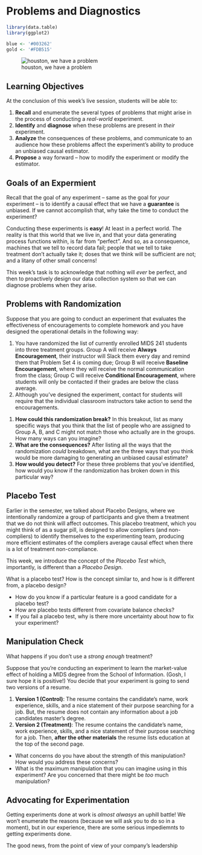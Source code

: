 # Problems and Diagnostics

```r
library(data.table)
library(ggplot2)
```

```r
blue <- '#003262'
gold <- '#FDB515'
```

![houston, we have a problem](./images/apollo_13.jpeg)

## Learning Objectives 

At the conclusion of this week's live session, students will be able to: 

1. **Recall** and enumerate the several types of problems that might arise in the process of conducting a *real-world* experiment. 
2. **Identify** and **diagnose** when these problems are present in *their* experiment. 
3. **Analyze** the consequences of these problems, and communicate to an audience how these problems affect the experiment's ability to produce an unbiased causal estimator.
4. **Propose** a way forward -- how to modify the experiment or modify the estimator. 

## Goals of an Expermient 

Recall that the goal of any experiment -- same as the goal for *your* experiment -- is to identify a causal effect that we have a **guarantee** is unbiased. If we cannot accomplish that, why take the time to conduct the experiment? 

Conducting these experiments is **easy**! At least in a perfect world. The reality is that this world that we live in, and that your data generating process functions within, is far from "perfect". And so, as a consequence, machines that we tell to record data fail; people that we tell to take treatment don't actually take it; doses that we think will be sufficient are not; and a litany of other small concerns! 

This week's task is to acknowledge that nothing will *ever* be perfect, and then to proactively design our data collection system so that we can diagnose problems when they arise. 

## Problems with Randomization 

Suppose that you are going to conduct an experiment that evaluates the effectiveness of encouragements to complete homework and you have designed the operational details in the following way: 

1. You have randomized the list of currently enrolled MIDS 241 students into three treatment groups. Group A will receive **Always Encouragement**, their instructor will Slack them every day and remind them that Problem Set 4 is coming due; Group B will receive **Baseline Encouragement**, where they will receive the normal communication from the class; Group C will receive **Conditional Encouragement**, where students will only be contacted if their grades are below the class average. 
2. Although you've designed the experiment, contact for students will require that the individual classroom instructors take action to send the encouragements. 

:::{.breakout}
1. **How could this randomization break?** In this breakout, list as many specific ways that you think that the list of people who are assigned to Group A, B, and C might not match those who actually are in the groups. How many ways can you imagine? 
2. **What are the consequences?** After listing all the ways that the randomization *could* breakdown, what are the three ways that you think would be more damaging to generating an unbiased causal estimate? 
3. **How would you detect?** For these three problems that you've identified, how would you know if the randomization has broken down in this particular way? 
:::

## Placebo Test 

Earlier in the semester, we talked about Placebo Designs, where we intentionally randomize a group of participants and give them a treatment that we do not think will affect outcomes. This placebo treatment, which you might think of as a sugar pill, is designed to allow compliers (and non-compliers) to identify themselves to the experimenting team, producing more efficient estimates of the compliers average causal effect when there is a lot of treatment non-compliance. 

This week, we introduce the concept of the *Placebo Test* which, importantly, is different than a *Placebo Design*. 

:::{.discussion-question}
What is a placebo test? How is the concept similar to, and how is it different from, a placebo design? 

- How do you know if a particular feature is a good candidate for a placebo test? 
- How are placebo tests different from covariate balance checks? 
- If you fail a placebo test, why is there more uncertainty about how to fix your experiment? 
:::

## Manipulation Check 

What happens if you don't use a *strong enough* treatment? 

:::{.example}
Suppose that you're conducting an experiment to learn the market-value effect of holding a MIDS degree from the School of Information. (Gosh, I sure hope it is positive!) You decide that your experiment is going to send two versions of a resume. 

1. **Version 1 (Control)**: The resume contains the candidate's name, work experience, skills, and a nice statement of their purpose searching for a job. But, the resume does not contain any information about a job candidates master's degree. 
2. **Version 2 (Treatment)**: The resume contains the candidate's name, work experience, skills, and a nice statement of their purpose searching for a job. Then, **after the other materials** the resume lists education at the top of the second page. 
::: 

:::{.discussion-question}
- What concerns do you have about the strength of this manipulation? How would you address these concerns? 
- What is the maximum manipulation that you can imagine using in this experiment? Are you concerned that there might be *too* much manipulation? 
:::

## Advocating for Experimentation 

Getting experiments done at work is *almost alwasys* an uphill battle! We won't enumerate the reasons (because we will ask you to do so in a moment), but in our experience, there are some serious impediemnts to getting experiments done. 

The good news, from the point of view of your company's leadership 